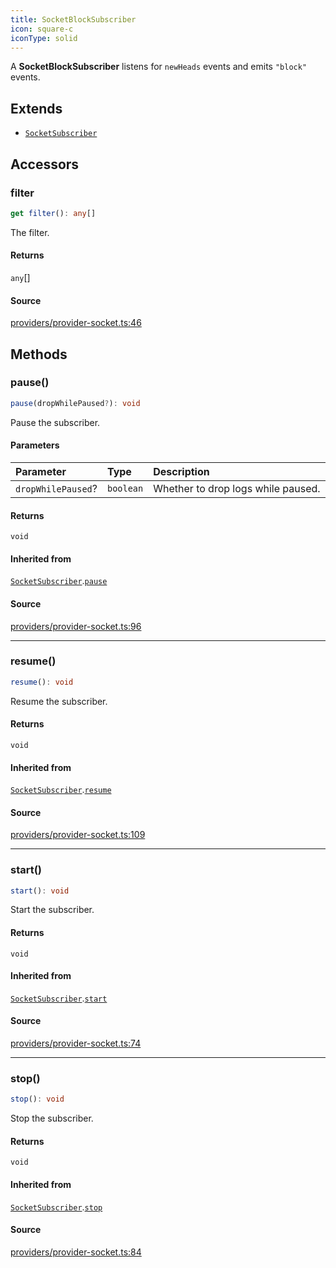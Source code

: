 ```yaml
---
title: SocketBlockSubscriber
icon: square-c
iconType: solid
---
```


A **SocketBlockSubscriber** listens for `newHeads` events and emits `"block"` events.

## Extends

- [`SocketSubscriber`](/sdk/content/classes/SocketSubscriber)

## Accessors

### filter

```ts
get filter(): any[]
```

The filter.

#### Returns

`any`[]

#### Source

[providers/provider-socket.ts:46](https://github.com/dominant-strategies/quais.js/blob/af7f840a0304b482e2774523ff8e2af8a7b04041/src/providers/provider-socket.ts#L46)

## Methods

### pause()

```ts
pause(dropWhilePaused?): void
```

Pause the subscriber.

#### Parameters

| Parameter | Type | Description |
| :------ | :------ | :------ |
| `dropWhilePaused`? | `boolean` | Whether to drop logs while paused. |

#### Returns

`void`

#### Inherited from

[`SocketSubscriber`](/sdk/content/classes/SocketSubscriber).[`pause`](/sdk/content/classes/SocketSubscriber#pause)

#### Source

[providers/provider-socket.ts:96](https://github.com/dominant-strategies/quais.js/blob/af7f840a0304b482e2774523ff8e2af8a7b04041/src/providers/provider-socket.ts#L96)

***

### resume()

```ts
resume(): void
```

Resume the subscriber.

#### Returns

`void`

#### Inherited from

[`SocketSubscriber`](/sdk/content/classes/SocketSubscriber).[`resume`](/sdk/content/classes/SocketSubscriber#resume)

#### Source

[providers/provider-socket.ts:109](https://github.com/dominant-strategies/quais.js/blob/af7f840a0304b482e2774523ff8e2af8a7b04041/src/providers/provider-socket.ts#L109)

***

### start()

```ts
start(): void
```

Start the subscriber.

#### Returns

`void`

#### Inherited from

[`SocketSubscriber`](/sdk/content/classes/SocketSubscriber).[`start`](/sdk/content/classes/SocketSubscriber#start)

#### Source

[providers/provider-socket.ts:74](https://github.com/dominant-strategies/quais.js/blob/af7f840a0304b482e2774523ff8e2af8a7b04041/src/providers/provider-socket.ts#L74)

***

### stop()

```ts
stop(): void
```

Stop the subscriber.

#### Returns

`void`

#### Inherited from

[`SocketSubscriber`](/sdk/content/classes/SocketSubscriber).[`stop`](/sdk/content/classes/SocketSubscriber#stop)

#### Source

[providers/provider-socket.ts:84](https://github.com/dominant-strategies/quais.js/blob/af7f840a0304b482e2774523ff8e2af8a7b04041/src/providers/provider-socket.ts#L84)
